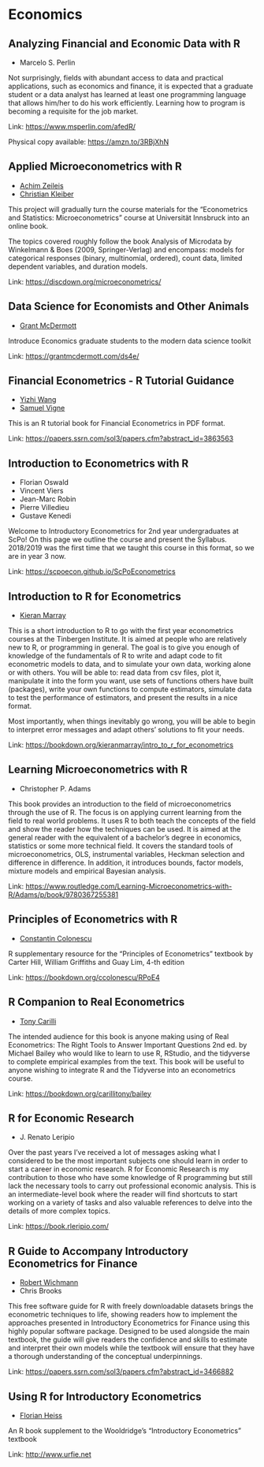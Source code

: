 # Economics

## Analyzing Financial and Economic Data with R

- Marcelo S. Perlin

Not surprisingly, fields with abundant access to data and practical
applications, such as economics and finance, it is expected that a
graduate student or a data analyst has learned at least one programming
language that allows him/her to do his work efficiently. Learning how to
program is becoming a requisite for the job market.

Link: [https://www.msperlin.com/afedR/](https://www.msperlin.com/afedR/)

Physical copy available: [https://amzn.to/3RBjXhN](https://amzn.to/3RBjXhN)

## Applied Microeconometrics with R

- [Achim Zeileis](https://twitter.com/AchimZeileis)
- [Christian Kleiber](https://wwz.unibas.ch/en/kleiber/)

This project will gradually turn the course materials for the “Econometrics and Statistics: Microeconometrics” course at Universität Innsbruck into an online book.

The topics covered roughly follow the book Analysis of Microdata by Winkelmann & Boes (2009, Springer-Verlag) and encompass: models for categorical responses (binary, multinomial, ordered), count data, limited dependent variables, and duration models.

Link: [https://discdown.org/microeconometrics/](https://discdown.org/microeconometrics/)

## Data Science for Economists and Other Animals

- [Grant McDermott](https://twitter.com/grant_mcdermott)

Introduce Economics graduate students to the modern data science toolkit

Link: [https://grantmcdermott.com/ds4e/](https://grantmcdermott.com/ds4e/)

## Financial Econometrics - R Tutorial Guidance

- [Yizhi Wang](https://papers.ssrn.com/sol3/cf_dev/AbsByAuth.cfm?per_id=4467812)
- [Samuel Vigne](https://papers.ssrn.com/sol3/cf_dev/AbsByAuth.cfm?per_id=2479568)

This is an R tutorial book for Financial Econometrics in PDF format.

Link: [https://papers.ssrn.com/sol3/papers.cfm?abstract_id=3863563](https://papers.ssrn.com/sol3/papers.cfm?abstract_id=3863563)

## Introduction to Econometrics with R

- Florian Oswald
- Vincent Viers
- Jean-Marc Robin
- Pierre Villedieu
- Gustave Kenedi

Welcome to Introductory Econometrics for 2nd year undergraduates at ScPo! On this page we outline the course and present the Syllabus. 2018/2019 was the first time that we taught this course in this format, so we are in year 3 now.

Link: [https://scpoecon.github.io/ScPoEconometrics](https://scpoecon.github.io/ScPoEconometrics)

## Introduction to R for Econometrics

- [Kieran Marray](https://uk.linkedin.com/in/kieran-marray-866740134)

This is a short introduction to R to go with the first year econometrics courses at the Tinbergen Institute. It is aimed at people who are relatively new to R, or programming in general.
The goal is to give you enough of knowledge of the fundamentals of R to write and adapt code to fit econometric models to data, and to simulate your own data, working alone or with others. You will be able to: read data from csv files, plot it, manipulate it into the form you want, use sets of functions others have built (packages), write your own functions to compute estimators, simulate data to test the performance of estimators, and present the results in a nice format.

Most importantly, when things inevitably go wrong, you will be able to begin to interpret error messages and adapt others’ solutions to fit your needs.

Link: [https://bookdown.org/kieranmarray/intro_to_r_for_econometrics](https://bookdown.org/kieranmarray/intro_to_r_for_econometrics)

## Learning Microeconometrics with R

- Christopher P. Adams

This book provides an introduction to the field of microeconometrics
through the use of R. The focus is on applying current learning from the
field to real world problems. It uses R to both teach the concepts of
the field and show the reader how the techniques can be used. It is
aimed at the general reader with the equivalent of a bachelor's degree
in economics, statistics or some more technical field. It covers the
standard tools of microeconometrics, OLS, instrumental variables,
Heckman selection and difference in difference. In addition, it
introduces bounds, factor models, mixture models and empirical Bayesian
analysis.

Link: [https://www.routledge.com/Learning-Microeconometrics-with-R/Adams/p/book/9780367255381](https://www.routledge.com/Learning-Microeconometrics-with-R/Adams/p/book/9780367255381)

## Principles of Econometrics with  R

- [Constantin Colonescu](https://ca.linkedin.com/in/constantin-colonescu-925720176)

R supplementary resource for the “Principles of Econometrics” textbook by Carter Hill, William Griffiths and Guay Lim, 4-th edition

Link: [https://bookdown.org/ccolonescu/RPoE4](https://bookdown.org/ccolonescu/RPoE4)

## R Companion to Real Econometrics

- [Tony Carilli](https://www.tonycarilli.com)

The intended audience for this book is anyone making using of Real Econometrics: The Right Tools to Answer Important Questions 2nd ed. by Michael Bailey who would like to learn to use R, RStudio, and the tidyverse to complete empirical examples from the text. This book will be useful to anyone wishing to integrate R and the Tidyverse into an econometrics course.

Link: [https://bookdown.org/carillitony/bailey](https://bookdown.org/carillitony/bailey)

## R for Economic Research

- J. Renato Leripio

Over the past years I’ve received a lot of messages asking what I considered to be the most important subjects one should learn in order to start a career in economic research. R for Economic Research is my contribution to those who have some knowledge of R programming but still lack the necessary tools to carry out professional economic analysis. This is an intermediate-level book where the reader will find shortcuts to start working on a variety of tasks and also valuable references to delve into the details of more complex topics.

Link: [https://book.rleripio.com/](https://book.rleripio.com/)

## R Guide to Accompany Introductory Econometrics for Finance

- [Robert Wichmann](https://papers.ssrn.com/sol3/cf_dev/AbsByAuth.cfm?per_id=2625032)
- Chris Brooks

This free software guide for R with freely downloadable datasets brings the econometric techniques to life, showing readers how to implement the approaches presented in Introductory Econometrics for Finance using this highly popular software package. Designed to be used alongside the main textbook, the guide will give readers the confidence and skills to estimate and interpret their own models while the textbook will ensure that they have a thorough understanding of the conceptual underpinnings.

Link: [https://papers.ssrn.com/sol3/papers.cfm?abstract_id=3466882](https://papers.ssrn.com/sol3/papers.cfm?abstract_id=3466882)

## Using R for Introductory Econometrics

- [Florian Heiss](https://www.statec.hhu.de/en/our-team-1/prof-dr-florian-heiss)

An R book supplement to the Wooldridge’s “Introductory Econometrics” textbook

Link: [http://www.urfie.net](http://www.urfie.net)



